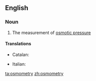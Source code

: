 ==English==

===Noun===
{{en-noun|-}}

# {{context|physics|chemistry|lang=en}} The measurement of [[osmotic pressure]]

====Translations====
{{trans-top|measurement of osmotic pressure}}
* Catalan: {{t|ca|osmometria|f}}
{{trans-mid}}
* Italian: {{t|it|osmometria|f}}
{{trans-bottom}}

[[ta:osmometry]]
[[zh:osmometry]]